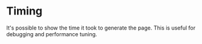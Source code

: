 # Timing

It's possible to show the time it took to generate the page. This is useful for debugging and performance tuning.



<EnvConfig name="TIMING" init="false" values="true,false" />

